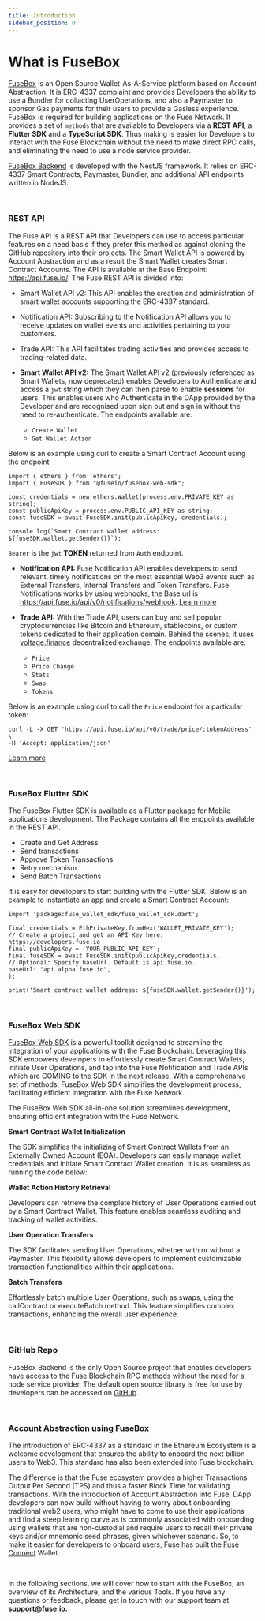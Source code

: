 ```yaml
---
title: Introduction
sidebar_position: 0
---
```


# What is FuseBox

[FuseBox](https://github.com/fuseio/fusebox-backend) is an Open Source Wallet-As-A-Service platform based on Account Abstraction. It is ERC-4337 complaint and provides Developers the ability to use a Bundler for collacting UserOperations, and also a Paymaster to sponsor Gas payments for their users to provide a Gasless experience. FuseBox is required for building applications on the Fuse Network. It provides a set of `methods` that are available to Developers via a **REST API**, a **Flutter SDK** and a **TypeScript SDK**. Thus making is easier for Developers to interact with the Fuse Blockchain without the need to make direct RPC calls, and eliminating the need to use a node service provider.

[FuseBox Backend](https://github.com/fuseio/fusebox-backend) is developed with the NestJS framework. It relies on ERC-4337 Smart Contracts, Paymaster, Bundler, and additional API endpoints written in NodeJS.

<p>&nbsp;</p>

### REST API

The Fuse API is a REST API that Developers can use to access particular features on a need basis if they prefer this method as against cloning the GitHub repository into their projects. The Smart Wallet API is powered by Account Abstraction and as a result the Smart Wallet creates Smart Contract Accounts. The API is available at the Base Endpoint: https://api.fuse.io/. The Fuse REST API is divided into:

- Smart Wallet API v2: This API enables the creation and administration of smart wallet accounts supporting the ERC-4337 standard.
- Notification API: Subscribing to the Notification API allows you to receive updates on wallet events and activities pertaining to your customers.
- Trade API: This API facilitates trading activities and provides access to trading-related data.

- **Smart Wallet API v2:** The Smart Wallet API v2 (previously referenced as Smart Wallets, now deprecated) enables Developers to Authenticate and access a `jwt` string which they can then parse to enable **sessions** for users. This enables users who Authenticate in the DApp provided by the Developer and are recognised upon sign out and sign in without the need to re-authenticate. The endpoints available are:
  - `Create Wallet`
  - `Get Wallet Action`

Below is an example using curl to create a Smart Contract Account using the endpoint

```
import { ethers } from 'ethers';
import { FuseSDK } from "@fuseio/fusebox-web-sdk";

const credentials = new ethers.Wallet(process.env.PRIVATE_KEY as string);
const publicApiKey = process.env.PUBLIC_API_KEY as string;
const fuseSDK = await FuseSDK.init(publicApiKey, credentials);

console.log(`Smart Contract wallet address: ${fuseSDK.wallet.getSender()}`);
```

`Bearer` is the `jwt` **TOKEN** returned from `Auth` endpoint.

- **Notification API:** Fuse Notification API enables developers to send relevant, timely notifications on the most essential Web3 events such as External Transfers, Internal Transfers and Token Transfers. Fuse Notifications works by using webhooks, the Base url is https://api.fuse.io/api/v0/notifications/webhook. [Learn more](/docs/notification-api/notifications-api)

- **Trade API:** With the Trade API, users can buy and sell popular cryptocurrencies like Bitcoin and Ethereum, stablecoins, or custom tokens dedicated to their application domain. Behind the scenes, it uses [voltage.finance](https://voltage.finance/) decentralized exchange. The endpoints available are:
  - `Price`
  - `Price Change`
  - `Stats`
  - `Swap`
  - `Tokens`

Below is an example using curl to call the `Price` endpoint for a particular token:

```
curl -L -X GET 'https://api.fuse.io/api/v0/trade/price/:tokenAddress' \
-H 'Accept: application/json'
```

[Learn more](/docs/trade-api/get-latest-price-for-a-token)

<p>&nbsp;</p>

### FuseBox Flutter SDK

The FuseBox Flutter SDK is available as a Flutter [package](https://pub.dev/packages/fuse_wallet_sdk) for Mobile applications development. The Package contains all the endpoints available in the REST API.

- Create and Get Address
- Send transactions
- Approve Token Transactions
- Retry mechanism
- Send Batch Transactions

It is easy for developers to start building with the Flutter SDK. Below is an example to instantiate an app and create a Smart Contract Account:

```
import 'package:fuse_wallet_sdk/fuse_wallet_sdk.dart';

final credentials = EthPrivateKey.fromHex('WALLET_PRIVATE_KEY');
// Create a project and get an API Key here: https://developers.fuse.io
final publicApiKey = 'YOUR_PUBLIC_API_KEY';
final fuseSDK = await FuseSDK.init(publicApiKey,credentials,
// Optional: Specify baseUrl. Default is api.fuse.io.
baseUrl: "api.alpha.fuse.io",
);

print('Smart contract wallet address: ${fuseSDK.wallet.getSender()}');
```

<p>&nbsp;</p>

### FuseBox Web SDK

[FuseBox Web SDK](/docs/developers/fuse-box/fuse-sdk/) is a powerful toolkit designed to streamline the integration of your applications with the Fuse Blockchain. Leveraging this SDK empowers developers to effortlessly create Smart Contract Wallets, initiate User Operations, and tap into the Fuse Notification and Trade APIs which are COMING to the SDK in the next release. With a comprehensive set of methods, FuseBox Web SDK simplifies the development process, facilitating efficient integration with the Fuse Network.

The FuseBox Web SDK all-in-one solution streamlines development, ensuring efficient integration with the Fuse Network.

**Smart Contract Wallet Initialization**

The SDK simplifies the initializing of Smart Contract Wallets from an Externally Owned Account (EOA). Developers can easily manage wallet credentials and initiate Smart Contract Wallet creation. It is as seamless as running the code below:

**Wallet Action History Retrieval**

Developers can retrieve the complete history of User Operations carried out by a Smart Contract Wallet. This feature enables seamless auditing and tracking of wallet activities.

**User Operation Transfers**

The SDK facilitates sending User Operations, whether with or without a Paymaster. This flexibility allows developers to implement customizable transaction functionalities within their applications.

**Batch Transfers**

Effortlessly batch multiple User Operations, such as swaps, using the callContract or executeBatch method. This feature simplifies complex transactions, enhancing the overall user experience.

<p>&nbsp;</p>

### GitHub Repo

FuseBox Backend is the only Open Source project that enables developers have access to the Fuse Blockchain RPC methods without the need for a node service provider. The default open source library is free for use by developers can be accessed on [GitHub](https://github.com/fuseio/fusebox-backend/blob/master/README.md).

<p>&nbsp;</p>

### Account Abstraction using FuseBox

The introduction of ERC-4337 as a standard in the Ethereum Ecosystem is a welcome development that ensures the ability to onboard the next billion users to Web3. This standard has also been extended into Fuse blockchain.

The difference is that the Fuse ecosystem provides a higher Transactions Output Per Second (TPS) and thus a faster Block Time for validating transactions. With the introduction of Account Abstraction into Fuse, DApp developers can now build without having to worry about onboarding traditional web2 users, who might have to come to use their applications and find a steep learning curve as is commonly associated with onboarding using wallets that are non-custodial and require users to recall their private keys and/or mnemonic seed phrases, given whichever scenario. So, to make it easier for developers to onboard users, Fuse has built the [Fuse Connect](fuse-connect) Wallet.

<p>&nbsp;</p>

In the following sections, we will cover how to start with the FuseBox, an overview of its Architecture, and the various Tools. If you have any questions or feedback, please get in touch with our support team at [**support@**](mailto:support@chargesmartwallets.com)[**fuse.io**](http://fuse.io)**.**
